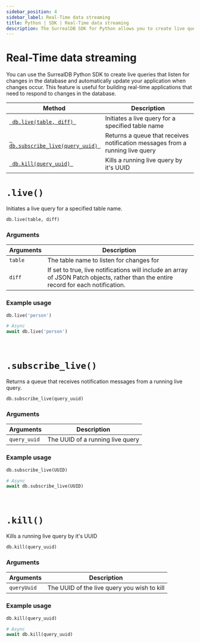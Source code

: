 ```yaml
---
sidebar_position: 4
sidebar_label: Real-Time data streaming
title: Python | SDK | Real-Time data streaming
description: The SurrealDB SDK for Python allows you to create live queries that listen for changes in the database and automatically update your application when changes occur.
---
```



# Real-Time data streaming

You can use the SurrealDB Python SDK to create live queries that listen for changes in the database and automatically update your application when changes occur. This feature is useful for building real-time applications that need to respond to changes in the database.

<table>
	<thead>
		<tr>
			<th scope="col">Method</th>
			<th scope="col">Description</th>
		</tr>
	</thead>
	<tbody>
		<tr>
			<td scope="row" data-label="Method"><a href="#live"> <code> db.live(table, diff) </code></a></td>
			<td scope="row" data-label="Description">Initiates a live query for a specified table name</td>
		</tr>
        <tr>
            <td scope="row" data-label="Method"><a href="#subscribe_live"> <code> db.subscribe_live(query_uuid) </code></a></td>
            <td scope="row" data-label="Description">Returns a queue that receives notification messages from a running live query</td>
        </tr>
        <tr>
            <td scope="row" data-label="Method"><a href="#kill"> <code> db.kill(query_uuid) </code></a></td>
			<td scope="row" data-label="Description">Kills a running live query by it's UUID</td>
		</tr>
	</tbody>
</table>

# `.live()`

Initiates a live query for a specified table name.

```python
db.live(table, diff)
```

### Arguments
<table>
    <thead>
        <tr>
            <th colspan="2" scope="col">Arguments</th>
            <th colspan="2" scope="col">Description</th>
        </tr>
    </thead>
    <tbody>
        <tr>
            <td colspan="2" scope="row" data-label="Arguments">
                <code>table</code>
                <Label label="required" />
            </td>
            <td colspan="2" scope="row" data-label="Description">
                The table name to listen for changes for
            </td>
        </tr>
        <tr>
            <td colspan="2" scope="row" data-label="Arguments">
                <code>diff</code>
                <Label label="optional" />
            </td>
            <td colspan="2" scope="row" data-label="Description">
                If set to true, live notifications will include an array of JSON Patch objects, rather than the entire record for each notification.
            </td>
        </tr>
    </tbody>
</table>

### Example usage

```python
db.live('person')

# Async
await db.live('person')
```

<br />

# `.subscribe_live()`

Returns a queue that receives notification messages from a running live query.

```python title="Method Syntax"
db.subscribe_live(query_uuid)
```

### Arguments
<table>
    <thead>
        <tr>
            <th colspan="2" scope="col">Arguments</th>
            <th colspan="2" scope="col">Description</th>
        </tr>
    </thead>
    <tbody>
        <tr>
            <td colspan="2" scope="row" data-label="Arguments">
                <code>query_uuid</code>
                <Label label="required" />
            </td>
            <td colspan="2" scope="row" data-label="Description">
                The UUID of a running live query
            </td>
        </tr>
    </tbody>
</table>

### Example usage
```python
db.subscribe_live(UUID)

# Async
await db.subscribe_live(UUID)
```

<br />

# `.kill()`

Kills a running live query by it's UUID

```python title="Method Syntax"
db.kill(query_uuid)
```

### Arguments
<table>
    <thead>
        <tr>
            <th colspan="2" scope="col">Arguments</th>
            <th colspan="2" scope="col">Description</th>
        </tr>
    </thead>
    <tbody>
        <tr>
            <td colspan="2" scope="row" data-label="Arguments">
                <code>queryUuid</code>
                <Label label="required" />
            </td>
            <td colspan="2" scope="row" data-label="Description">
                The UUID of the live query you wish to kill
            </td>
        </tr>
    </tbody>
</table>

### Example usage
```python
db.kill(query_uuid)

# Async
await db.kill(query_uuid)
```